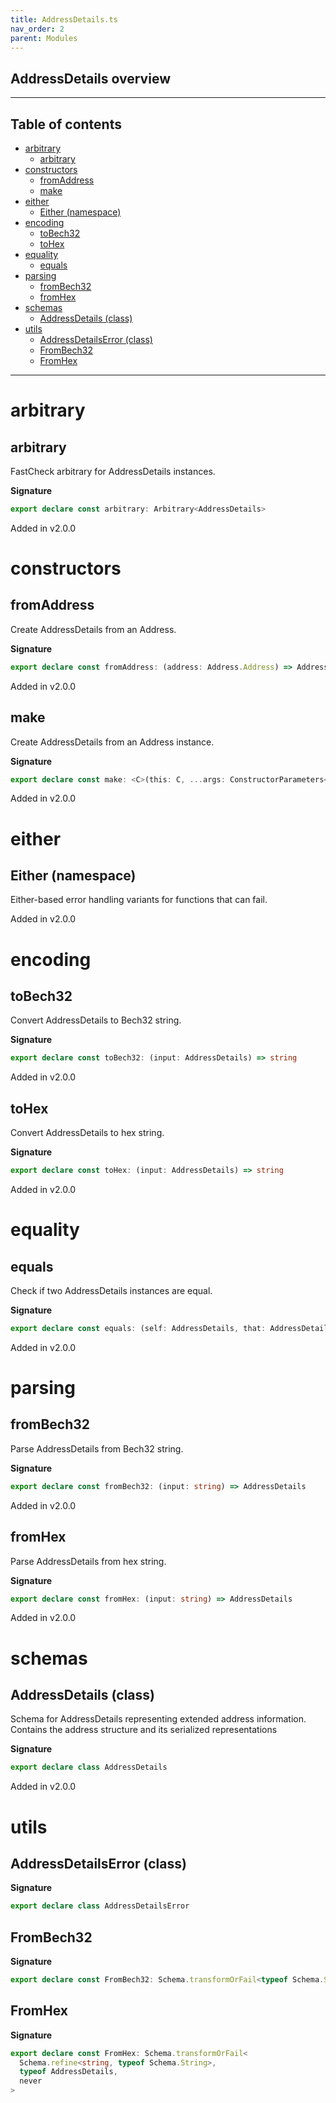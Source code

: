 ```yaml
---
title: AddressDetails.ts
nav_order: 2
parent: Modules
---
```


## AddressDetails overview

---

<h2 className="text-delta">Table of contents</h2>

- [arbitrary](#arbitrary)
  - [arbitrary](#arbitrary-1)
- [constructors](#constructors)
  - [fromAddress](#fromaddress)
  - [make](#make)
- [either](#either)
  - [Either (namespace)](#either-namespace)
- [encoding](#encoding)
  - [toBech32](#tobech32)
  - [toHex](#tohex)
- [equality](#equality)
  - [equals](#equals)
- [parsing](#parsing)
  - [fromBech32](#frombech32)
  - [fromHex](#fromhex)
- [schemas](#schemas)
  - [AddressDetails (class)](#addressdetails-class)
- [utils](#utils)
  - [AddressDetailsError (class)](#addressdetailserror-class)
  - [FromBech32](#frombech32-1)
  - [FromHex](#fromhex-1)

---

# arbitrary

## arbitrary

FastCheck arbitrary for AddressDetails instances.

**Signature**

```ts
export declare const arbitrary: Arbitrary<AddressDetails>
```

Added in v2.0.0

# constructors

## fromAddress

Create AddressDetails from an Address.

**Signature**

```ts
export declare const fromAddress: (address: Address.Address) => AddressDetails
```

Added in v2.0.0

## make

Create AddressDetails from an Address instance.

**Signature**

```ts
export declare const make: <C>(this: C, ...args: ConstructorParameters<C>) => InstanceType<C>
```

Added in v2.0.0

# either

## Either (namespace)

Either-based error handling variants for functions that can fail.

Added in v2.0.0

# encoding

## toBech32

Convert AddressDetails to Bech32 string.

**Signature**

```ts
export declare const toBech32: (input: AddressDetails) => string
```

Added in v2.0.0

## toHex

Convert AddressDetails to hex string.

**Signature**

```ts
export declare const toHex: (input: AddressDetails) => string
```

Added in v2.0.0

# equality

## equals

Check if two AddressDetails instances are equal.

**Signature**

```ts
export declare const equals: (self: AddressDetails, that: AddressDetails) => boolean
```

Added in v2.0.0

# parsing

## fromBech32

Parse AddressDetails from Bech32 string.

**Signature**

```ts
export declare const fromBech32: (input: string) => AddressDetails
```

Added in v2.0.0

## fromHex

Parse AddressDetails from hex string.

**Signature**

```ts
export declare const fromHex: (input: string) => AddressDetails
```

Added in v2.0.0

# schemas

## AddressDetails (class)

Schema for AddressDetails representing extended address information.
Contains the address structure and its serialized representations

**Signature**

```ts
export declare class AddressDetails
```

Added in v2.0.0

# utils

## AddressDetailsError (class)

**Signature**

```ts
export declare class AddressDetailsError
```

## FromBech32

**Signature**

```ts
export declare const FromBech32: Schema.transformOrFail<typeof Schema.String, typeof AddressDetails, never>
```

## FromHex

**Signature**

```ts
export declare const FromHex: Schema.transformOrFail<
  Schema.refine<string, typeof Schema.String>,
  typeof AddressDetails,
  never
>
```
